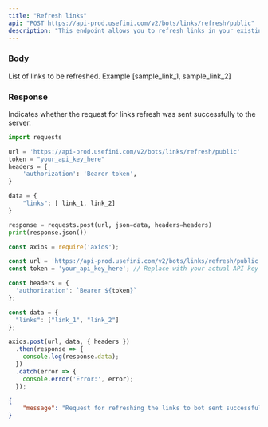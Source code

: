 ```yaml
---
title: "Refresh links"
api: "POST https://api-prod.usefini.com/v2/bots/links/refresh/public"
description: "This endpoint allows you to refresh links in your existing bot"
---
```


### Body

<ParamField body="links" type="string" required>
List of links to be refreshed. Example [sample_link_1, sample_link_2]
</ParamField>

### Response

<ResponseField name="message" type="string">
  Indicates whether the request for links refresh was sent successfully to the server.
</ResponseField>


<RequestExample>

```python Example Request- Python
import requests

url = 'https://api-prod.usefini.com/v2/bots/links/refresh/public'
token = "your_api_key_here"
headers = {
    'authorization': 'Bearer token',
}

data = {
    "links": [ link_1, link_2]
}

response = requests.post(url, json=data, headers=headers)
print(response.json())
```

```javascript Example Request- Node.js
const axios = require('axios');

const url = 'https://api-prod.usefini.com/v2/bots/links/refresh/public';
const token = 'your_api_key_here'; // Replace with your actual API key

const headers = {
  'authorization': `Bearer ${token}`
};

const data = {
  "links": ["link_1", "link_2"]
};

axios.post(url, data, { headers })
  .then(response => {
    console.log(response.data);
  })
  .catch(error => {
    console.error('Error:', error);
  });
```

</RequestExample>

<ResponseExample>

```json Response
{
    "message": "Request for refreshing the links to bot sent successfully",
}
```

</ResponseExample>

